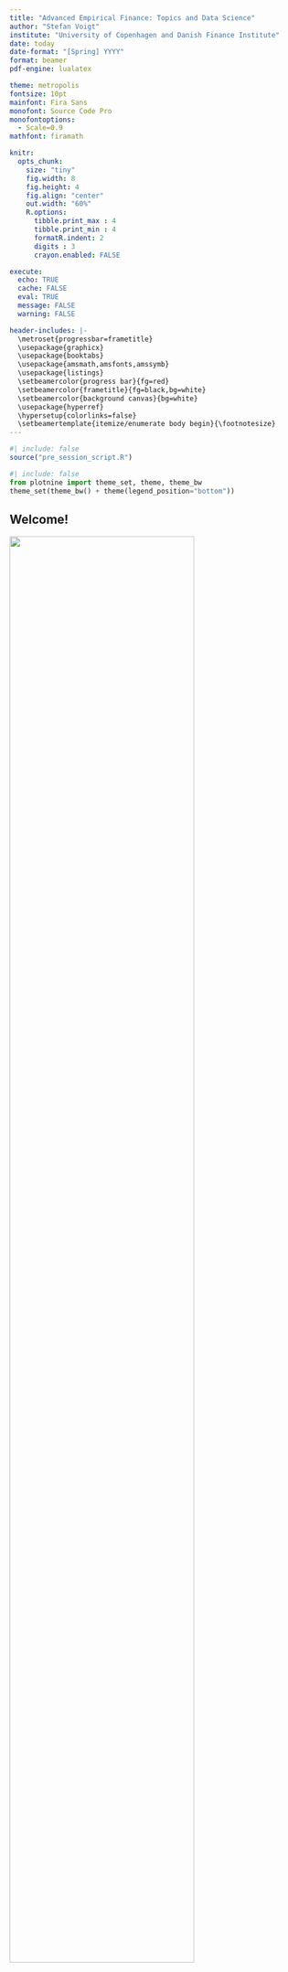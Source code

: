 ```yaml
---
title: "Advanced Empirical Finance: Topics and Data Science"
author: "Stefan Voigt"
institute: "University of Copenhagen and Danish Finance Institute"
date: today
date-format: "[Spring] YYYY"
format: beamer
pdf-engine: lualatex

theme: metropolis
fontsize: 10pt
mainfont: Fira Sans
monofont: Source Code Pro
monofontoptions: 
  - Scale=0.9
mathfont: firamath

knitr:
  opts_chunk: 
    size: "tiny"
    fig.width: 8
    fig.height: 4
    fig.align: "center"
    out.width: "60%"
    R.options:
      tibble.print_max : 4
      tibble.print_min : 4
      formatR.indent: 2
      digits : 3
      crayon.enabled: FALSE

execute:
  echo: TRUE
  cache: FALSE
  eval: TRUE
  message: FALSE
  warning: FALSE

header-includes: |-
  \metroset{progressbar=frametitle} 
  \usepackage{graphicx} 
  \usepackage{booktabs} 
  \usepackage{amsmath,amsfonts,amssymb} 
  \usepackage{listings} 
  \setbeamercolor{progress bar}{fg=red} 
  \setbeamercolor{frametitle}{fg=black,bg=white} 
  \setbeamercolor{background canvas}{bg=white} 
  \usepackage{hyperref} 
  \hypersetup{colorlinks=false}
  \setbeamertemplate{itemize/enumerate body begin}{\footnotesize}
---
```


```r
#| include: false
source("pre_session_script.R")
```

```python
#| include: false
from plotnine import theme_set, theme, theme_bw
theme_set(theme_bw() + theme(legend_position="bottom"))
```

## Welcome!

![](figures/fearless_girl.jpg){width=80% fig-align="center"}

### First: The fine print

- What is this course about?
- How is this course organized?
- Set-up R, Python, Quarto, and RStudio
- Tidy coding principles

# Course introduction

## What is empirical Finance? What is data science?

### Empirical Finance

- Broadly: Empirical Finance includes any empirical work in financial economics or financial econometrics
- Financial markets provide vast data to inform financial decisions: Can we predict investment risks? What determines asset prices? Are markets efficient?

### Data Science

- Plethora of buzzwords: big data, Machine learning, AI
- The less intriguing reality: How to extract knowledge from typically very large or unstructured data?
- This course: We incorporate skills from computer science, mathematics, statistics, and information visualization, projected on economics theory
- *You can (try to) do tech without statistics, but you cannot do it without coding*

**(How) can state-of-the-art methods improve financial decision making?**

## Topics of this course

- Optimal portfolio allocation (in theory and with real data)
- Backtesting of portfolio strategies
- Risk premia and factor selection
- Machine learning toolbox for financial forecasting
- Risk management and volatility estimation
- High-frequency econometrics

### At the end of the course, you should

- Understand the current state of research in empirical asset pricing matters
- Have your own ready-to-use state-of-the-art toolbox for empirical analysis
- Recognize the value of reproducible research (and know how to conduct a reproducible analysis)

## Objectives and tasks

### (Guided) coding assignments
- Plan, perform, and implement data-science applications from scratch
- Master and carry through relevant asset pricing models and solutions in new, unpredictable, and complex contexts
- In plain words: *Learn how to use tidy coding principles in R or Python for empirical projects by writing code and conducting your research!*

### The lecture is based on very recent academic papers
- We discuss and criticize multifactor asset pricing models, portfoliometrics, and high-frequency econometrics
- The reading list is available on Absalon
- Be prepared to discuss the literature during the lecture!

## This course within the KU curriculum

### AEF aims to close the gap between some core finance courses at KU

- Financial Decision Making
- Financial Econometrics A

### Related courses to consider

- Introduction to Programming and Numerical Analysis
- Various seminars in (applied) Finance
- Master thesis in Finance track (Do you consider writing your thesis on empirical Finance? [Check my homepage](https://www.voigtstefan.me/post/supervision/) and get in touch *early*!)

# Administration

## Team and communication

- Stefan (\href{mailto:stefan.voigt@econ.ku.dk}{stefan.voigt@econ.ku.dk}, \href{www.voigtstefan.me}{www.voigtstefan.me})
- Weekly office hours - a chance to ask questions! (Thursdays, 1.30 - 2.30)
- Teaching assistant: Pedro (\href{mailto::pego@di.ku.dk}{pego@di.ku.dk})
- Pedro moderates Absalon discussions, but it is **your responsibility** to actively engage in the exchange of ideas, code, and knowledge!
- We provide all exercises, slides, data, and other documents via Absalon
- **Remainder of the team**: all the peers around you - connect and help each other out!

### Lecture hall

- Lecture and Exercise class 2: CSS 35-3-12. Exercise Class 1: CSS 15-3-15
- I stream and record all lectures with Zoom (no guarantee that things always work, and the ultimate priority is the crowd on campus!)
- Join online for lectures, exercises, or my office hour on Zoom: [669 9264 2905 (password: 687063)](https://ucph-ku.zoom.us/j/66992642905?pwd=TjViN1VURXlUaUo1SEN5RndOQ1VOUT09)

## This is how the course works

- **Most effort of this course should be spend on \textit{doing} empirical work!**
- Lectures on Monday (even weeks) and every Thursday ([see timetable](https://kurser.ku.dk/course/a%C3%98kk08407u/)): Methods, Theory, state-of-the-art literature
- Lecture plan in Absalon contains weekly coding assignments
- I provide detailed solutions - but you are *strongly recommended* to solve everything on your own
- If you alert me in due time, I will address some exercises or discuss the solutions
- The exercise classes are in the style of open office-hours. Pedro is there to help you - but it is your responsibility to ask if you have questions

The learning curve is very steep, but remember that you can reach out **anytime** in case something is unclear!

## Mandatory Assignments

- 7-day long coding assignments in which we transfer the theory into practice
- The assignments can be written individually or by **groups of a maximum of three students** (you can sign up on the Absalon discussion board if you search for group members)
- You are supposed to hand in one (!) .qmd (Quarto) script with commented source code and one (!) .pdf report in which you describe your methods and results (e.g., with figures, tables, equations, etc.)
- The source code has to create every figure, table, and number used in your report
- **Handed-in report: max. 7 pages for .pdf file in total** (font size 12pt, use [this (click here)](https://github.com/advanced-empirical-finance/course_environment_AEF/tree/main/mandatory_assignments) template)
- All parts must be answered in English
- Be aware of the usual rules for plagiarism and co-written assignments
- *What is the difficulty of mandatory assignments?* I assume that the weekly exercises do not pose any challenge for you anymore

## Mark the dates: Mandatory Assignments

1. mandatory assignment starts **March 1st**
2. mandatory assignment starts **April 12th**
3. mandatory assignment starts **May 3rd**

- The assignments (and data, eventually) will always be uploaded on Absalon
- You will need to unlock the `peergrade` panel once in Absalon
- Deadline: One week to work on your solutions
- Peer feedback opens two days after the submission, and everybody will be asked to provide feedback for two peer assignments individually (subtle hint: this is *one of the most critical steps towards success* - reserve time to give helpful feedback and learn from the answers of your peers)
- The peer feedback period is open for seven days
- **Minimum requirement to get feedback:** Attempt to solve every task. Document your struggles if you do not finish an exercise. The code needs to run without any error or interruption so that your peers can focus on the content instead of fixing your bugs


## Peer feedback
- The mandatory assignments will be available for peer feedback on Absalon
- *Everybody* gets assigned 2 of the peer's submissions for each mandatory assignment (no group work)
- You have one week to provide feedback
- If you receive feedback you feel needs to be drafted more carefully, flag it. Feedback is the most important part of the process, and I will be strict in discarding useless comments

##	Final Exam
- To qualify for the exam, you have to hand in a minimum of two out of the three mandatory assignments *and* provide useful written peer feedback for a minimum of *two* out of the three mandatory assignments to *two* other assignments
- Portfolio exam: **48 hours from XX to XX**
- The exam is a written assignment and consists of two parts: one selected mandatory assignment (you can use the peer feedback to improve your initial submission) and a set of entirely new exercises
- You will hand in a .pdf report and a .qmd file that replicates all results in your report

# Where do we start?

## Your background? Why did you choose to enroll in this course?

![](figures/qr_code.png){width=30% fig-align="center"}

### \textcolor{red}{https://padlet.com/stefanvoigt2/8xyqpu91evwvndss}

1. Bachelor's/Master's/Ph.D. Student?
2. Coding experience (General, R, Python, tidyverse)?
3. General interest in Finance? Data science? Skills for your future career?

# Introduction to R, Python, and Quarto

## This year: Language-agnostic coding

![](figures/paths.jpg){width=30% fig-align="center"}

- Instead of focusing on sharpening your coding skills within Python *or* R, I want to make a case for tidy coding
- We discuss structures of clean, reproducible code that can be achieved using R *and* Python
- Irrespective of your language preferences, code can be readable, understandable, and intuitive as long as you follow standard ground rules


## Why Python and R?

I stick to R or Python (or Julia) because

1. coding languages should be open-source
2. you want an active community of users
3. coding languages should be well-established within the (finance) industry
4. we need communication tools to ensure reproducibility, high-quality visualization, and flexibility for data input and wrangling

Less of an issue

1. Computing speed (unless you want to work in HF or similar fields)

## What is R? Python? Quarto?

- R and Python are languages and environments for statistical computing
- Both are free to download and use / open-source (Users can expand the functionalities through add-ons called packages) / Data processing is easy / Data visualization tools are pervasive
- Python and R are nowadays the de-facto standard tools in Finance (+ you can run Python scripts from within R and vice versa)
- With Quarto you can embed code directly into the analysis. It is easy to share your (reproducible) R and Python output using Quarto

## Why RStudio? Setup for this course

- While *R* and *Python* run computations, *RStudio* is an integrated development environment (IDE) that provides an interface by adding many convenient features and tools
- You can use either Python or R and process your code with Quarto (there will be an asynchronous lecture on how to use Quarto)
- There are solutions to the exercises in both R and Python
- During peer feedback you may receive Python or R submissions - stick to tidy coding principles, and you will be able to understand what the code of your peers is doing even if you are not an expert in their chosen language
- Reversely, that means: Take tidy coding seriously to maximize your chance for valuable feedback
- We will all work in the same environment to ensure your peers can reproduce your results
- Strongly recommend using RStudio as an interface, but you can use other editors

## Getting started with RStudio

![](figures/rstudio.png){width=30% fig-align="center"}

- In case you did not set your environment up yet, follow the Technical Prerequisite section in Absalon:
- [Install R / Install RStudio](https://posit.co/download/rstudio-desktop/#download) / [Install Quarto](https://quarto.org/docs/get-started/) / [clone the course repo](https://github.com/advanced-empirical-finance/aef_environment)

```r
#| eval: false
install.packages(reticulate)
reticulate::install_python(version="3.10.11", force = TRUE)
renv::restore() # fetch all R and Python packages required for this courses
```

- If you have never used R or RStudio, Chapters 1-3 of this book are an excellent starting point: [**Basic introduction to R**](https://rstudio-education.github.io/hopr/basics.html)
- Sign up for a [free account at DataCamp](https://app.datacamp.com/groups/advanced-empirical-finance-topics-and-data-science-f01dd0bd-6466-48a1-9af4-009f3f316fe0) (only with econ.ku.dk or alumni.ku.dk address)

## Data science workflow with the tidyverse and pandas / numpy

![](figures/tidyverse_workflow.png){width=60% fig-align="center"}

- The tidyverse is "a framework for managing data that aims at doing the cleaning and preparing steps much easier"
- We work almost exclusively with tidyverse packages: ggplot, dplyr, readr, ...
- [Hadley Wickhams and Garret Grolemunds famous book *R for Data Science*](https://r4ds.hadley.nz/) explains everything we need
- During this semester, we cover almost every topic from their book
- Python equivalent: `pandas`, `numpy`, `plotnine`

## Ready for a first case study in R?

- Start by opening your project or getting the working directory right
```r
#| eval: false
setwd("path_to_your_course_folder")
```
- load the package `tidyverse`
- Import data: `read_csv()`, `read_txt()`, .., or download with `tidyquant`
```r
library(tidyverse)
library(tidyquant)
prices_raw <- tq_get(c("AAPL", "MSFT"), get = "stock.prices", from = "2000-01-01")
prices_raw # print the object prices_raw in the console
```

- Tidy/Transform, e.g. with `rename()` or `mutate()`
```r
prices_tmp <- rename(prices_raw, traded_shares = volume) # Rename volume column name
prices_vol <- mutate(prices_tmp, volume_usd = traded_shares * close) # create a new column
```

## Give your code some air

### Syntax with the pipe `|>` (R) and `.` (Python)

- `verb(subject, complement)` is replaced by `subject |> verb(complement)` (R) or `subject.verb(complement)` (Python)
- No need to name unimportant variables
- Clear readability

```r
prices <- prices_raw |>
  rename(traded_shares = volume) |>
  mutate(volume_usd = traded_shares * close / 1000000) # Volume in million USD
prices # Take a glimpse at your data
```

- Do not get confused. Some sources in R use (outdated) `%>%` instead of `|>`!

## The same with Python


- Workhorse packages: `pandas`, `numpy`, and `plotnine`
`
```python
import pandas as pd
import numpy as np
from plotnine import *
import yfinance as yf
```

```python
prices = (yf.download(tickers=["AAPL", "MSFT"],
                            start="2000-01-01",
                            progress=False)
  .melt(ignore_index=False,
        var_name=["variable", "symbol"])
  .reset_index()
  .pivot(index=["Date", "symbol"],
         columns="variable",
         values="value")
  .reset_index()
  .rename(columns = {"Date": "date",
                     "Volume": "traded_shares",
                     "Close": "close",
                     "Adj Close": "adjusted"})
  .assign(volume_usd = lambda x: x["traded_shares"] * x["close"] / 1000000)
)

prices
```

## Next steps

- Select or drop columns
```r
#| eval: false
prices |> select(symbol, date, adjusted) # Only select symbol, date, adjusted
prices |> select(-close) # Drop close price
```

- Working with `date` format
```r
prices <- prices |> mutate(year = year(date))
```

- Joining different tables [(too fast? Enjoy this illustration)](https://www.garrickadenbuie.com/project/tidyexplain/#mutating-joins)

```r
prices_sp500 <- tq_get("^GSPC", from = "2000-01-01") |> select(date,  market = adjusted)
joint_prices <- left_join(prices, prices_sp500, join_by(date))
joint_prices |> select(symbol, date, adjusted, market)
```

## Basic exploratory data analysis

- `count`, `group_by` and `summarise` solve *many* data science questions
- *How many daily observations per symbol?*
```r
prices |> count(symbol)
```

- *Which ticker had the highest average daily volume (in USD)?*

```r
average_volume <- prices |>
  group_by(symbol) |>
  summarise(avg_volume = mean(volume_usd))
average_volume |> arrange(desc(avg_volume))
```

## Tidy data: "grammar" of data science workflows

![](figures/tidydata.png){width=40% fig-align="center"}

- Did you ever think about what makes data easy to work with?
- Clear data structure to ensure similar workflows for everyday tasks
- Tidy data is a standard way of mapping the meaning of a dataset to its structure
- In tidy data, each variable forms a column. Each observation forms a row. Each cell is a single measurement

```r
avg_vol_ts <- prices |> group_by(year, symbol) |> summarise(avg_volume = mean(volume_usd)) |>
  pivot_wider(names_from = symbol, values_from = avg_volume)
avg_vol_ts # One year per row, two observations per year
```

```r
#| output: false
# Back to the initial setup
avg_vol_ts |> pivot_longer(cols = -year, names_to = "symbol", values_to = "avg_volume")
```

## Visualization with the tidyverse: ggplot2

- `ggplot2`: *G*rammar of *g*raphics differentiates between the data and the representation
- Data (data frame being plotted)
- Geometrics (geometric shape that represents the data: point, boxplot, histogram)
- Aesthetics (color, size, shape)

```r
ggplot(data = prices_sp500) + aes(x = date, y = market) + geom_line()
```
```r
#| eval: false
prices_sp500 |> ggplot() + aes(x = date, y = market) + geom_point()
prices_sp500 |> ggplot() + aes(x = date, y = market) + geom_point(color = "red")
```

## ggplot2 - (Many) other options

```r
p <- prices |> ggplot() + aes(x = date, y = volume_usd, color = symbol) +
  geom_point(size = 0.2) + geom_line(linetype = "dotted")

library(scales) # for scale labeling
p + labs(x = "Date", y ="Volume (USD)", title = "Daily volume", color = NULL) +
  facet_wrap(~symbol, scales = "free_x") + theme_tq() +
  scale_y_continuous(labels = scales::unit_format(unit = "M", 
                                                  prefix = "$"))

```

- Many more themes here: https://ggplot2.tidyverse.org/reference/ggtheme.html
- Virtually unlimited possibilities, see [Cedric Scherer's blog](https://cedricscherer.netlify.app/top/dataviz/)

## Tidy coding principles in a nutshell

- Great code is very subjective but the aim should be to make it human-readable
- In this course I want you to think and reflect about *what* makes code useful?

**Core principles to make code readable**

1. chaining ( `|>` or `.`)
1. intuitive naming conventions (`trading_volume_usd` instead of `tmp_Var_2`)
1. Tidy data principles with a clear data structure
1. Embed code directly into the analysis with `Quarto`

### Quarto?

- Suppose you write a seminar paper that requires you to analyze some data such that you can state some summary statistics in your document. \textcolor{red}{How would you do this, typically?}
- You can weave narrative text and code together to produce elegantly formatted output as documents, web pages, blog posts, books, and more
- No more copy-paste, no more manually rebuilding analyses from disparate components, and no more dread when the data is updated and you need to run an analysis

## Language-agnostic tidy coding principles

:::: {.columns}
::: {.column width="45%"}
```r
# R
returns <- prices |>
  filter(symbol == "AAPL") |>
  arrange(date) |>
  mutate(ret = adjusted / lag(adjusted) - 1) |>
  select(symbol, date, ret) |>
  drop_na(ret)
returns
```
:::
::: {.column width="45%"}
```python
# Python
returns = (prices
  .query('symbol == "AAPL"')
  .sort_values("date")
  .assign(ret = lambda x: x["adjusted"].pct_change())
  .get(["symbol", "date", "ret"])
  .dropna())
returns.head(4)
```
:::
::::

## Language-agnostic visualization with tidy coding principles

:::: {.columns}
::: {.column width="45%"}
```r
# R
quantile_05 <- quantile(returns$ret, 
                        probs = 0.05)
returns |>
  ggplot(aes(x = ret)) +
  geom_histogram(bins = 100) +
  geom_vline(aes(xintercept = quantile_05),
    linetype = "dashed") +
  labs(x = NULL, y = NULL,
       title = "Daily Apple stock returns"
  ) +
  scale_x_continuous(labels = percent)

```
:::
::: {.column width="45%"}
```python
# Python
quantile_05 = returns["ret"].quantile(0.05)

(ggplot(returns, aes(x="ret")) +
  geom_histogram(bins=100) +
  geom_vline(aes(xintercept=quantile_05),
                 linetype="dashed") +
  labs(x="", y="",
       title="Daily Apple stock returns")
)
```
:::
::::

## The most important slide: How to get help online and from peers

### Try to stick to the following roadmap if you encounter problems

1. If you do not know what a command, e.g., `cov()` is doing, type `help(cov)` in the console
1. Search online, e.g. *R cov* - ChatGPT will know
1. Use the discussion board in Absalon (you are also *very* welcome to provide answers to your questions after they have been solved)
1. Check out the [tidyverse cheatsheets](https://www.rstudio.com/resources/cheatsheets/)

### ChatGPT and Github Copilot

1. I **recommend** using ChatGPT and the like throughout the course for code-related questions
1. I expect that you invest the time you save in making clever use of AI to ensure that your code and assignments are of outstanding quality